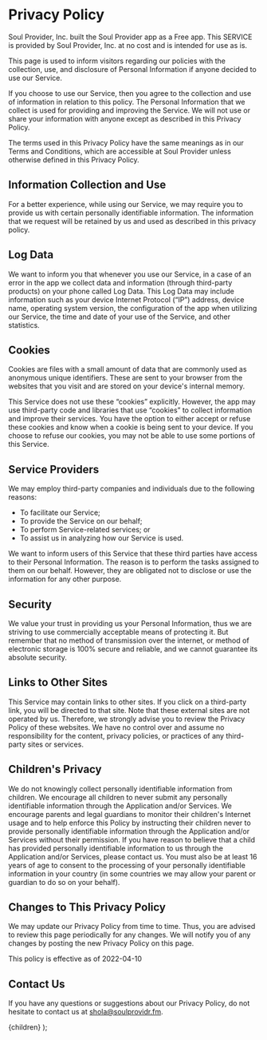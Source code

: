 
# Privacy Policy

Soul Provider, Inc. built the Soul Provider app as a Free app. This SERVICE is provided by Soul Provider, Inc. at no cost and is intended for use as is.

This page is used to inform visitors regarding our policies with the collection, use, and disclosure of Personal Information if anyone decided to use our Service.

If you choose to use our Service, then you agree to the collection and use of information in relation to this policy. The Personal Information that we collect is used for providing and improving the Service. We will not use or share your information with anyone except as described in this Privacy Policy.

The terms used in this Privacy Policy have the same meanings as in our Terms and Conditions, which are accessible at Soul Provider unless otherwise defined in this Privacy Policy.

## Information Collection and Use

For a better experience, while using our Service, we may require you to provide us with certain personally identifiable information. The information that we request will be retained by us and used as described in this privacy policy.

## Log Data

We want to inform you that whenever you use our Service, in a case of an error in the app we collect data and information (through third-party products) on your phone called Log Data. This Log Data may include information such as your device Internet Protocol (“IP”) address, device name, operating system version, the configuration of the app when utilizing our Service, the time and date of your use of the Service, and other statistics.

## Cookies

Cookies are files with a small amount of data that are commonly used as anonymous unique identifiers. These are sent to your browser from the websites that you visit and are stored on your device's internal memory.

This Service does not use these “cookies” explicitly. However, the app may use third-party code and libraries that use “cookies” to collect information and improve their services. You have the option to either accept or refuse these cookies and know when a cookie is being sent to your device. If you choose to refuse our cookies, you may not be able to use some portions of this Service.

## Service Providers

We may employ third-party companies and individuals due to the following reasons:

- To facilitate our Service;
- To provide the Service on our behalf;
- To perform Service-related services; or
- To assist us in analyzing how our Service is used.

We want to inform users of this Service that these third parties have access to their Personal Information. The reason is to perform the tasks assigned to them on our behalf. However, they are obligated not to disclose or use the information for any other purpose.

## Security

We value your trust in providing us your Personal Information, thus we are striving to use commercially acceptable means of protecting it. But remember that no method of transmission over the internet, or method of electronic storage is 100% secure and reliable, and we cannot guarantee its absolute security.

## Links to Other Sites

This Service may contain links to other sites. If you click on a third-party link, you will be directed to that site. Note that these external sites are not operated by us. Therefore, we strongly advise you to review the Privacy Policy of these websites. We have no control over and assume no responsibility for the content, privacy policies, or practices of any third-party sites or services.

## Children's Privacy

We do not knowingly collect personally identifiable information from children. We encourage all children to never submit any personally identifiable information through the Application and/or Services. We encourage parents and legal guardians to monitor their children's Internet usage and to help enforce this Policy by instructing their children never to provide personally identifiable information through the Application and/or Services without their permission. If you have reason to believe that a child has provided personally identifiable information to us through the Application and/or Services, please contact us. You must also be at least 16 years of age to consent to the processing of your personally identifiable information in your country (in some countries we may allow your parent or guardian to do so on your behalf).

## Changes to This Privacy Policy

We may update our Privacy Policy from time to time. Thus, you are advised to review this page periodically for any changes. We will notify you of any changes by posting the new Privacy Policy on this page.

This policy is effective as of 2022-04-10

## Contact Us

If you have any questions or suggestions about our Privacy Policy, do not hesitate to contact us at [shola@soulprovidr.fm](shola@soulprovidr.fm).

  <Layout title="Privacy Policy">{children}</Layout>
);
